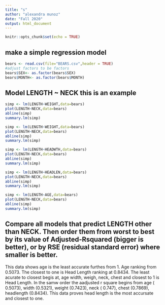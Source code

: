 ```yaml
---
title: "s"
author: "alexandra munoz"
date: "Fall 2020"
output: html_document
---
```


```r
knitr::opts_chunk$set(echo = TRUE)
```

## make a simple regression model

```r
bears <- read.csv(file="BEARS.csv",header = TRUE)
#adjust factors to be factors
bears$SEX<- as.factor(bears$SEX)
bears$MONTH<- as.factor(bears$MONTH)
```

## Model LENGTH ~ NECK  this is an example  

```r
simp <- lm(LENGTH~WEIGHT,data=bears)
plot(LENGTH~NECK,data=bears)
abline(simp)
summary.lm(simp)
```

```r
simp <- lm(LENGTH~WEIGHT,data=bears)
plot(LENGTH~NECK,data=bears)
abline(simp)
summary.lm(simp)
```

```r
simp <- lm(LENGTH~HEADWTH,data=bears)
plot(LENGTH~NECK,data=bears)
abline(simp)
summary.lm(simp)
```
```r
simp <- lm(LENGTH~HEADLEN,data=bears)
plot(LENGTH~NECK,data=bears)
abline(simp)
summary.lm(simp)
```

```r
simp <- lm(LENGTH~AGE,data=bears)
plot(LENGTH~NECK,data=bears)
abline(simp)
summary.lm(simp)
```
## Compare all models that predict LENGTH other than NECK. Then order them from worst to best by its value of Adjusted-Rsquared (bigger is better), or by RSE (residual standard error) where smaller is better. 


 This data shows age is the least accurate furthes from 1. Age ranking from  0.5073. The closest to one is Head Length ranking at 0.8434. The least acurate to closest begis at, age width, weigh, neck, chest and closest to 1 is Head Length. In the samw order the aadjusted r square begins from age ( 0.5073), width (0.5321), weight (0.7423), neck ( 0.747), chest (0.7869), headlength (0.8434). This data proves head length is the most accursate and closest to one. 

